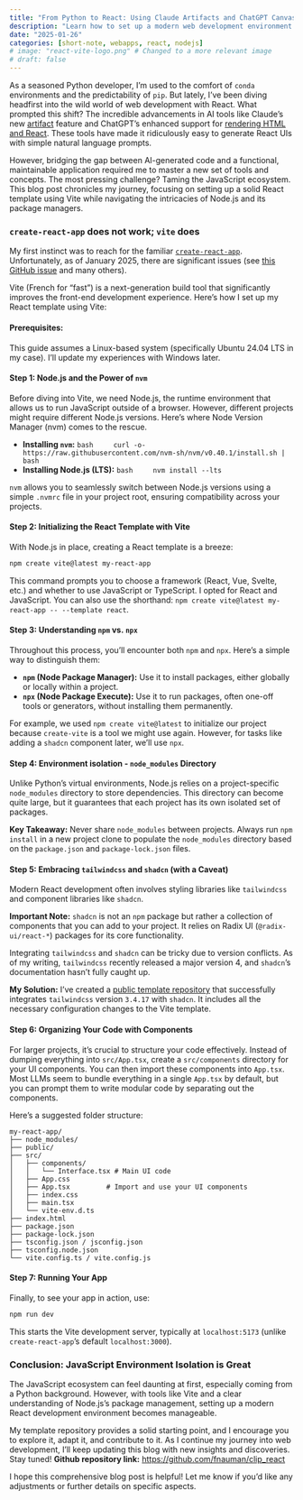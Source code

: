 ```yaml
---
title: "From Python to React: Using Claude Artifacts and ChatGPT Canvas to Build Apps"
description: "Learn how to set up a modern web development environment: React, Node.js, and Vite."
date: "2025-01-26"
categories: [short-note, webapps, react, nodejs]
# image: "react-vite-logo.png" # Changed to a more relevant image
# draft: false
---
```



<!-- ## Blog Post Content -->

As a seasoned Python developer, I'm used to the comfort of `conda` environments and the predictability of `pip`. But lately, I've been diving headfirst into the wild world of web development with React. What prompted this shift? The incredible advancements in AI tools like Claude's new [artifact](https://www.anthropic.com/news/artifacts) feature and ChatGPT's enhanced support for [rendering HTML and React](https://x.com/OpenAI/status/1882876172339757392). These tools have made it ridiculously easy to generate React UIs with simple natural language prompts.

However, bridging the gap between AI-generated code and a functional, maintainable application required me to master a new set of tools and concepts. The most pressing challenge? Taming the JavaScript ecosystem. This blog post chronicles my journey, focusing on setting up a solid React template using Vite while navigating the intricacies of Node.js and its package managers.

### `create-react-app` does not work; `vite` does

My first instinct was to reach for the familiar [`create-react-app`](https://github.com/facebook/create-react-app/). Unfortunately, as of January 2025, there are significant issues (see [this GitHub issue](https://github.com/facebook/create-react-app/issues/13911) and many others). 

Vite (French for "fast") is a next-generation build tool that significantly improves the front-end development experience. Here's how I set up my React template using Vite:

#### Prerequisites:

This guide assumes a Linux-based system (specifically Ubuntu 24.04 LTS in my case). I'll update my experiences with Windows later.

#### Step 1: Node.js and the Power of `nvm`

Before diving into Vite, we need Node.js, the runtime environment that allows us to run JavaScript outside of a browser. However, different projects might require different Node.js versions. Here's where Node Version Manager (nvm) comes to the rescue.

-   **Installing `nvm`:**
    ```bash
    curl -o- https://raw.githubusercontent.com/nvm-sh/nvm/v0.40.1/install.sh | bash
    ```
-   **Installing Node.js (LTS):**
    ```bash
    nvm install --lts
    ```

`nvm` allows you to seamlessly switch between Node.js versions using a simple `.nvmrc` file in your project root, ensuring compatibility across your projects.

#### Step 2: Initializing the React Template with Vite

With Node.js in place, creating a React template is a breeze:

```bash
npm create vite@latest my-react-app
```

This command prompts you to choose a framework (React, Vue, Svelte, etc.) and whether to use JavaScript or TypeScript. I opted for React and JavaScript. You can also use the shorthand: `npm create vite@latest my-react-app -- --template react`. 

#### Step 3: Understanding `npm` vs. `npx`

Throughout this process, you'll encounter both `npm` and `npx`. Here's a simple way to distinguish them:

-   **`npm` (Node Package Manager):** Use it to install packages, either globally or locally within a project.
-   **`npx` (Node Package Execute):** Use it to run packages, often one-off tools or generators, without installing them permanently.

For example, we used `npm create vite@latest` to initialize our project because `create-vite` is a tool we might use again. However, for tasks like adding a `shadcn` component later, we'll use `npx`.

#### Step 4: Environment isolation - `node_modules` Directory

Unlike Python's virtual environments, Node.js relies on a project-specific `node_modules` directory to store dependencies. This directory can become quite large, but it guarantees that each project has its own isolated set of packages.

**Key Takeaway:** Never share `node_modules` between projects. Always run `npm install` in a new project clone to populate the `node_modules` directory based on the `package.json` and `package-lock.json` files.

#### Step 5: Embracing `tailwindcss` and `shadcn` (with a Caveat)

Modern React development often involves styling libraries like `tailwindcss` and component libraries like `shadcn`.

**Important Note:** `shadcn` is not an `npm` package but rather a collection of components that you can add to your project. It relies on Radix UI (`@radix-ui/react-*`) packages for its core functionality.

Integrating `tailwindcss` and `shadcn` can be tricky due to version conflicts. As of my writing, `tailwindcss` recently released a major version 4, and `shadcn`'s documentation hasn't fully caught up.

**My Solution:** I've created a [public template repository](https://github.com/fnauman/clip_react) that successfully integrates `tailwindcss` version `3.4.17` with `shadcn`. It includes all the necessary configuration changes to the Vite template.

#### Step 6: Organizing Your Code with Components

For larger projects, it's crucial to structure your code effectively. Instead of dumping everything into `src/App.tsx`, create a `src/components` directory for your UI components. You can then import these components into `App.tsx`. Most LLMs seem to bundle everything in a single `App.tsx` by default, but you can prompt them to write modular code by separating out the components.

Here's a suggested folder structure:

```
my-react-app/
├── node_modules/
├── public/
├── src/
│   ├── components/
│   │   └── Interface.tsx # Main UI code
│   ├── App.css
│   ├── App.tsx         # Import and use your UI components
│   ├── index.css
│   ├── main.tsx
│   └── vite-env.d.ts
├── index.html
├── package.json
├── package-lock.json
├── tsconfig.json / jsconfig.json
├── tsconfig.node.json
└── vite.config.ts / vite.config.js
```

#### Step 7: Running Your App

Finally, to see your app in action, use:

```bash
npm run dev
```

This starts the Vite development server, typically at `localhost:5173` (unlike `create-react-app`'s default `localhost:3000`).

### Conclusion: JavaScript Environment Isolation is Great

The JavaScript ecosystem can feel daunting at first, especially coming from a Python background. However, with tools like Vite and a clear understanding of Node.js's package management, setting up a modern React development environment becomes manageable.

My template repository provides a solid starting point, and I encourage you to explore it, adapt it, and contribute to it. As I continue my journey into web development, I'll keep updating this blog with new insights and discoveries. Stay tuned!
**Github repository link:** [https://github.com/fnauman/clip_react](https://github.com/fnauman/clip_react)

I hope this comprehensive blog post is helpful! Let me know if you'd like any adjustments or further details on specific aspects.
